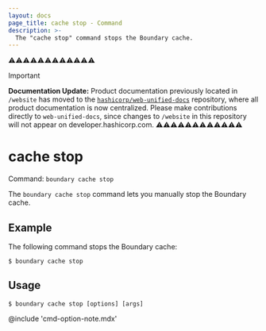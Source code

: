 ```yaml
---
layout: docs
page_title: cache stop - Command
description: >-
  The "cache stop" command stops the Boundary cache.
---
```


⚠️⚠️⚠️⚠️⚠️⚠️⚠️⚠️⚠️⚠️⚠️⚠️
> [!IMPORTANT]  
> **Documentation Update:** Product documentation previously located in `/website` has moved to the [`hashicorp/web-unified-docs`](https://github.com/hashicorp/web-unified-docs) repository, where all product documentation is now centralized. Please make contributions directly to `web-unified-docs`, since changes to `/website` in this repository will not appear on developer.hashicorp.com.
⚠️⚠️⚠️⚠️⚠️⚠️⚠️⚠️⚠️⚠️⚠️⚠️

# cache stop

Command: `boundary cache stop`

The `boundary cache stop` command lets you manually stop the Boundary cache.

## Example

The following command stops the Boundary cache:

```shell-session
$ boundary cache stop
```

## Usage

<CodeBlockConfig hideClipboard>

```shell-session
$ boundary cache stop [options] [args]
```

</CodeBlockConfig>

@include 'cmd-option-note.mdx'
